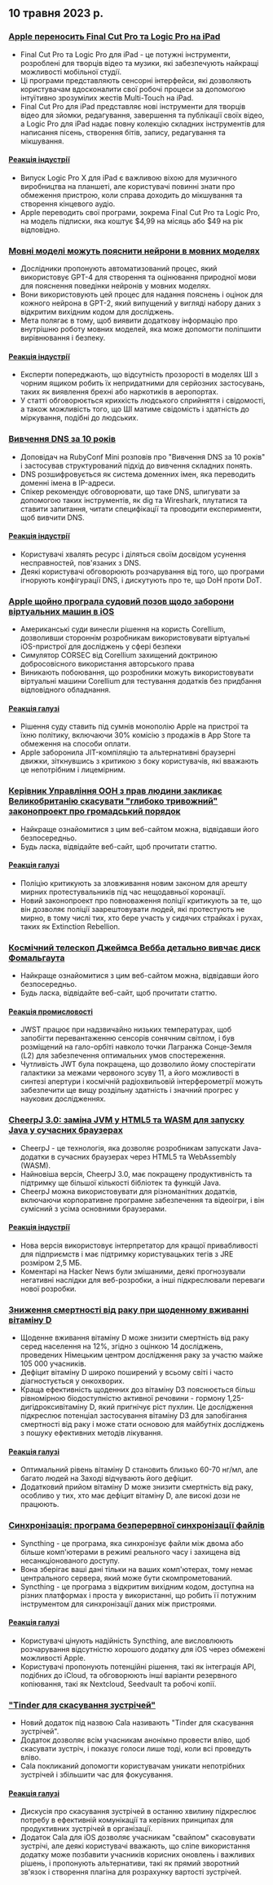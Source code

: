 

<CallToAction />

<Steps>

## 10 травня 2023 р.

### [Apple переносить Final Cut Pro та Logic Pro на iPad](https://www.apple.com/newsroom/2023/05/apple-brings-final-cut-pro-and-logic-pro-to-ipad/)

- Final Cut Pro та Logic Pro для iPad - це потужні інструменти, розроблені для творців відео та музики, які забезпечують найкращі можливості мобільної студії.
- Ці програми представляють сенсорні інтерфейси, які дозволяють користувачам вдосконалити свої робочі процеси за допомогою інтуїтивно зрозумілих жестів Multi-Touch на iPad.
- Final Cut Pro для iPad представляє нові інструменти для творців відео для зйомки, редагування, завершення та публікації своїх відео, а Logic Pro для iPad надає повну колекцію складних інструментів для написання пісень, створення бітів, запису, редагування та мікшування.

#### [Реакція індустрії](http://news.ycombinator.com/item?id=35873732)

- Випуск Logic Pro X для iPad є важливою віхою для музичного виробництва на планшеті, але користувачі повинні знати про обмеження пристрою, коли справа доходить до мікшування та створення кінцевого аудіо.
- Apple переводить свої програми, зокрема Final Cut Pro та Logic Pro, на модель підписки, яка коштує $4,99 на місяць або $49 на рік відповідно.

### [Мовні моделі можуть пояснити нейрони в мовних моделях](https://openai.com/research/language-models-can-explain-neurons-in-language-models)

- Дослідники пропонують автоматизований процес, який використовує GPT-4 для створення та оцінювання природної мови для пояснення поведінки нейронів у мовних моделях.
- Вони використовують цей процес для надання пояснень і оцінок для кожного нейрона в GPT-2, який випущений у вигляді набору даних з відкритим вихідним кодом для досліджень.
- Мета полягає в тому, щоб виявити додаткову інформацію про внутрішню роботу мовних моделей, яка може допомогти поліпшити вирівнювання і безпеку.

#### [Реакція індустрії](http://news.ycombinator.com/item?id=35877402)

- Експерти попереджають, що відсутність прозорості в моделях ШІ з чорним ящиком робить їх непридатними для серйозних застосувань, таких як виявлення брехні або наркотиків в аеропортах.
- У статті обговорюється крихкість людського сприйняття і свідомості, а також можливість того, що ШІ матиме свідомість і здатність до міркування, подібні до людських.

### [Вивчення DNS за 10 років](https://jvns.ca/blog/2023/05/08/new-talk-learning-dns-in-10-years/)

- Доповідач на RubyConf Mini розповів про "Вивчення DNS за 10 років" і застосував структурований підхід до вивчення складних понять.
- DNS розшифровується як система доменних імен, яка переводить доменні імена в IP-адреси.
- Спікер рекомендує обговорювати, що таке DNS, шпигувати за допомогою таких інструментів, як dig та Wireshark, плутатися та ставити запитання, читати специфікації та проводити експерименти, щоб вивчити DNS.

#### [Реакція індустрії](http://news.ycombinator.com/item?id=35870654)

- Користувачі хвалять ресурс і діляться своїм досвідом усунення несправностей, пов'язаних з DNS.
- Деякі користувачі обговорюють розчарування від того, що програми ігнорують конфігурації DNS, і дискутують про те, що DoH проти DoT.

### [Apple щойно програла судовий позов щодо заборони віртуальних машин в iOS](https://www.techradar.com/news/apple-just-lost-its-lawsuit-trying-to-ban-ios-virtual-machines)

- Американські суди винесли рішення на користь Corellium, дозволивши стороннім розробникам використовувати віртуальні iOS-пристрої для досліджень у сфері безпеки
- Симулятор CORSEC від Corellium захищений доктриною добросовісного використання авторського права
- Виникають побоювання, що розробники можуть використовувати віртуальні машини Corellium для тестування додатків без придбання відповідного обладнання.

#### [Реакція галузі](http://news.ycombinator.com/item?id=35880466)

- Рішення суду ставить під сумнів монополію Apple на пристрої та їхню політику, включаючи 30% комісію з продажів в App Store та обмеження на способи оплати.
- Apple заборонила JIT-компіляцію та альтернативні браузерні движки, зіткнувшись з критикою з боку користувачів, які вважають це непотрібним і лицемірним.

### [Керівник Управління ООН з прав людини закликає Великобританію скасувати "глибоко тривожний" законопроект про громадський порядок](https://www.ohchr.org/en/press-releases/2023/04/un-human-rights-chief-urges-uk-reverse-deeply-troubling-public-order-bill)

- Найкраще ознайомитися з цим веб-сайтом можна, відвідавши його безпосередньо.
- Будь ласка, відвідайте веб-сайт, щоб прочитати статтю.

#### [Реакція галузі](http://news.ycombinator.com/item?id=35871394)

- Поліцію критикують за зловживання новим законом для арешту мирних протестувальників під час нещодавньої коронації.
- Новий законопроект про повноваження поліції критикують за те, що він дозволяє поліції заарештовувати людей, які протестують не мирно, в тому числі тих, хто бере участь у сидячих страйках і рухах, таких як Extinction Rebellion.

### [Космічний телескоп Джеймса Вебба детально вивчає диск Фомальгаута](https://skyandtelescope.org/astronomy-news/the-james-webb-space-telescope-reveals-fomalhauts-disk-in-unprecedented-detail/)

- Найкраще ознайомитися з цим веб-сайтом можна, відвідавши його безпосередньо.
- Будь ласка, відвідайте веб-сайт, щоб прочитати статтю.

#### [Реакція промисловості](http://news.ycombinator.com/item?id=35874704)

- JWST працює при надзвичайно низьких температурах, щоб запобігти перевантаженню сенсорів сонячним світлом, і був розміщений на гало-орбіті навколо точки Лагранжа Сонце-Земля (L2) для забезпечення оптимальних умов спостереження.
- Чутливість JWT була покращена, що дозволило йому спостерігати галактики за межами червоного зсуву 11, а його можливості в синтезі апертури і космічній радіохвильовій інтерферометрії можуть забезпечити ще вищу роздільну здатність і значний прогрес у наукових дослідженнях.

### [CheerpJ 3.0: заміна JVM у HTML5 та WASM для запуску Java у сучасних браузерах](https://leaningtech.com/announcing-cheerpj-3-0-a-jvm-replacement-in-html5-and-webassembly-to-run-java-applications-and-applets-on-modern-browsers/)

- CheerpJ - це технологія, яка дозволяє розробникам запускати Java-додатки в сучасних браузерах через HTML5 та WebAssembly (WASM).
- Найновіша версія, CheerpJ 3.0, має покращену продуктивність та підтримку ще більшої кількості бібліотек та функцій Java.
- CheerpJ можна використовувати для різноманітних додатків, включаючи корпоративне програмне забезпечення та відеоігри, і він сумісний з усіма основними браузерами.

#### [Реакція індустрії](http://news.ycombinator.com/item?id=35873552)

- Нова версія використовує інтерпретатор для кращої привабливості для підприємств і має підтримку користувацьких тегів з JRE розміром 2,5 МБ.
- Коментарі на Hacker News були змішаними, деякі прогнозували негативні наслідки для веб-розробки, а інші підкреслювали переваги нової розробки.

### [Зниження смертності від раку при щоденному вживанні вітаміну D](https://www.dkfz.de/en/presse/pressemitteilungen/2023/dkfz-pm-23-27-Reduced-cancer-mortality-with-daily-vitamin-D-intake.php)

- Щоденне вживання вітаміну D може знизити смертність від раку серед населення на 12%, згідно з оцінкою 14 досліджень, проведених Німецьким центром дослідження раку за участю майже 105 000 учасників.
- Дефіцит вітаміну D широко поширений у всьому світі і часто діагностується у онкохворих.
- Краща ефективність щоденних доз вітаміну D3 пояснюється більш рівномірною біодоступністю активної речовини - гормону 1,25-дигідроксивітаміну D, який пригнічує ріст пухлин. Це дослідження підкреслює потенціал застосування вітаміну D3 для запобігання смертності від раку і може стати основою для майбутніх досліджень з пошуку ефективних методів лікування.

#### [Реакція галузі](http://news.ycombinator.com/item?id=35876062)

- Оптимальний рівень вітаміну D становить близько 60-70 нг/мл, але багато людей на Заході відчувають його дефіцит.
- Додатковий прийом вітаміну D може знизити смертність від раку, особливо у тих, хто має дефіцит вітаміну D, але високі дози не працюють.

### [Синхронізація: програма безперервної синхронізації файлів](https://syncthing.net/)

- Syncthing - це програма, яка синхронізує файли між двома або більше комп'ютерами в режимі реального часу і захищена від несанкціонованого доступу.
- Вона зберігає ваші дані тільки на ваших комп'ютерах, тому немає центрального сервера, який може бути скомпрометований.
- Syncthing - це програма з відкритим вихідним кодом, доступна на різних платформах і проста у використанні, що робить її потужним інструментом для синхронізації даних між пристроями.

#### [Реакція галузі](http://news.ycombinator.com/item?id=35879039)

- Користувачі цінують надійність Syncthing, але висловлюють розчарування відсутністю хорошого додатку для iOS через обмежені можливості Apple.
- Користувачі пропонують потенційні рішення, такі як інтеграція API, подібних до iCloud, та обговорюють інші варіанти резервного копіювання, такі як Nextcloud, Seedvault та робочі копії.

### ["Tinder для скасування зустрічей"](https://meetcala.com/)

- Новий додаток під назвою Cala називають "Tinder для скасування зустрічей".
- Додаток дозволяє всім учасникам анонімно провести вліво, щоб скасувати зустріч, і показує голоси лише тоді, коли всі проведуть вліво.
- Cala покликаний допомогти користувачам уникати непотрібних зустрічей і збільшити час для фокусування.

#### [Реакція галузі](http://news.ycombinator.com/item?id=35868685)

- Дискусія про скасування зустрічей в останню хвилину підкреслює потребу в ефективній комунікації та керівних принципах для продуктивних зустрічей в організації.
- Додаток Cala для iOS дозволяє учасникам "свайпом" скасовувати зустрічі, але деякі користувачі вважають, що сліпе використання додатку може позбавити учасників корисних оновлень і важливих рішень, і пропонують альтернативи, такі як прямий зворотний зв'язок і створення плагіна для розрахунку вартості зустрічей.

</Steps>

